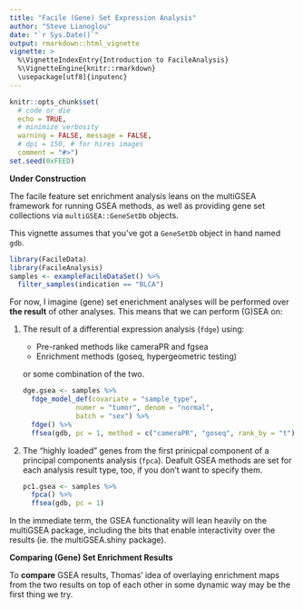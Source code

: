 ```yaml
---
title: "Facile (Gene) Set Expression Analysis"
author: "Steve Lianoglou"
date: "`r Sys.Date()`"
output: rmarkdown::html_vignette
vignette: >
  %\VignetteIndexEntry{Introduction to FacileAnalysis}
  %\VignetteEngine{knitr::rmarkdown}
  \usepackage[utf8]{inputenc}
---
```


```r
knitr::opts_chunk$set(
  # code or die
  echo = TRUE,
  # minimize verbosity
  warning = FALSE, message = FALSE,
  # dpi = 150, # for hires images
  comment = "#>")
set.seed(0xFEED)
```

**Under Construction**

The facile feature set enrichment analysis leans on the multiGSEA framework
for running GSEA methods, as well as providing gene set collections via 
`multiGSEA::GeneSetDb` objects.

This vignette assumes that you've got a `GeneSetDb` object in hand named `gdb`.

```r
library(FacileData)
library(FacileAnalysis)
samples <- exampleFacileDataSet() %>% 
  filter_samples(indication == "BLCA")
```

For now, I imagine (gene) set enerichment analyses will be performed over
**the result** of other analyses. This means that we can perform (G)SEA on:

1. The result of a differential expression analysis (`fdge`) using:
    - Pre-ranked methods like cameraPR and fgsea
    - Enrichment methods (goseq, hypergeometric testing)
   
   or some combination of the two.
   
    ```r
    dge.gsea <- samples %>% 
      fdge_model_def(covariate = "sample_type", 
                 numer = "tumor", denom = "normal",
                 batch = "sex") %>% 
      fdge() %>% 
      ffsea(gdb, pc = 1, method = c("cameraPR", "goseq", rank_by = "t"))
    ```

2. The "highly loaded" genes from the first prinicpal component of a
   principal components analysis (`fpca`). Deafult GSEA methods are set for
   each analysis result type, too, if you don't want to specify them.

    ```r
    pc1.gsea <- samples %>% 
      fpca() %>% 
      ffsea(gdb, pc = 1)
    ```

In the immediate term, the GSEA functionality will lean heavily on the multiGSEA
package, including the bits that enable interactivity over the results
(ie. the multiGSEA.shiny package).

**Comparing (Gene) Set Enrichment Results**

To **compare** GSEA results, Thomas' idea of overlaying enrichment maps from
the two results on top of each other in some dynamic way may be the first
thing we try.





